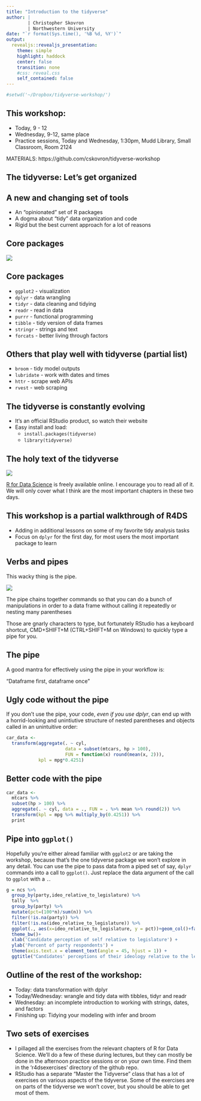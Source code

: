 ```yaml
---
title: "Introduction to the tidyverse"
author: |
        | Christopher Skovron
        | Northwestern University 
date: "`r format(Sys.time(), '%B %d, %Y')`"
output: 
  revealjs::revealjs_presentation: 
    theme: simple
    highlight: haddock
    center: false
    transition: none
    #css: reveal.css
    self_contained: false
---
```



```r
#setwd('~/Dropbox/tidyverse-workshop/')
```

## This workshop: 
- Today, 9 - 12
- Wednesday, 9-12, same place
- Practice sessions, Today and Wednesday, 1:30pm, Mudd Library, Small Classroom, Room 2124


MATERIALS:
https://github.com/cskovron/tidyverse-workshop

          
## The tidyverse: Let's get organized          
          
## A new and changing set of tools

- An "opinionated" set of R packages
- A dogma about "tidy" data organization and code
- Rigid but the best current approach for a lot of reasons

## Core packages

![](../images/hexes.jpg)

## Core packages

- `ggplot2` - visualization
- `dplyr` - data wrangling
- `tidyr` - data cleaning and tidying
- `readr` - read in data
- `purrr` - functional programming
- `tibble` - tidy version of data frames
- `stringr` - strings and text 
- `forcats` - better living through factors

## Others that play well with tidyverse (partial list)

- `broom` - tidy model outputs
- `lubridate` - work with dates and times
- `httr` - scrape web APIs
- `rvest` - web scraping

## The tidyverse is constantly evolving

- It's an official RStudio product, so watch their website
- Easy install and load:
  - `install.packages(tidyverse)`
  - `library(tidyverse)`
  
  
## The holy text of the tidyverse

![](../images/R4dsCover.png)

[R for Data Science](r4ds.had.co.nz) is freely available online. I encourage you to read all of it. We will only cover what I think are the most important chapters in these two days. 

## This workshop is a partial walkthrough of R4DS

- Adding in additional lessons on some of my favorite tidy analysis tasks
- Focus on `dplyr` for the first day, for most users the most important package to learn 



## Verbs and pipes 

This wacky thing is the pipe.

![](../images/magrittr.png)

The pipe chains together commands so that you can do a bunch of manipulations in order to a data frame without calling it repeatedly or nesting many parentheses

Those are gnarly characters to type, but fortunately RStudio has a keyboard shortcut, CMD+SHIFT+M (CTRL+SHIFT+M on Windows) to quickly type a pipe for you. 

## The pipe

A good mantra for effectively using the pipe in your workflow is:


"Dataframe first, dataframe once"

## Ugly code without the pipe 

If you don't use the pipe, your code, *even if you use dplyr*, can end up with a horrid-looking and unintiutive structure of nested parentheses and objects called in an unintuitive order:

```r
car_data <- 
  transform(aggregate(. ~ cyl, 
                      data = subset(mtcars, hp > 100), 
                      FUN = function(x) round(mean(x, 2))), 
            kpl = mpg*0.4251)
```

## Better code with the pipe
```r

car_data <- 
  mtcars %>%
  subset(hp > 100) %>%
  aggregate(. ~ cyl, data = ., FUN = . %>% mean %>% round(2)) %>%
  transform(kpl = mpg %>% multiply_by(0.4251)) %>%
  print
```

## Pipe into `ggplot()`

Hopefully you're either alread familiar with `ggplot2` or are taking the workshop, because that's the one tidyverse package we won't explore in any detail. You can use the pipe to pass data from a piped set of say, `dplyr` commands into a call to `ggplot()`. Just replace the data argument of the call to `ggplot` with a `.`. 

```r
g = ncs %>%
  group_by(party,ideo_relative_to_legislature) %>%
  tally  %>%
  group_by(party) %>%
  mutate(pct=(100*n)/sum(n)) %>% 
  filter(!is.na(party)) %>% 
  filter(!is.na(ideo_relative_to_legislature)) %>% 
  ggplot(., aes(x=ideo_relative_to_legislature, y = pct))+geom_col()+facet_grid(.~party) +
  theme_bw()+ 
  xlab('Candidate perception of self relative to legislature') +
  ylab('Percent of party respondents') + 
  theme(axis.text.x = element_text(angle = 45, hjust = 1)) +
  ggtitle("Candidates' perceptions of their ideology relative to the legislature")
```



## Outline of the rest of the workshop: 

- Today: data transformation with dplyr
- Today/Wednesday: wrangle and tidy data with tibbles, tidyr and readr
- Wednesday: an incomplete introduction to working with strings, dates, and factors
- Finishing up: Tidying your modeling with infer and broom 


## Two sets of exercises

- I pillaged all the exercises from the relevant chapters of R for Data Science. We'll do a few of these during lectures, but they can mostly be done in the afternoon practice sessions or on your own time. Find them in the 'r4dsexercises' directory of the github repo.
- RStudio has a separate "Master the Tidyverse" class that has a lot of exercises on various aspects of the tidyverse. Some of the exercises are on parts of the tidyverse we won't cover, but you should be able to get most of them. 





